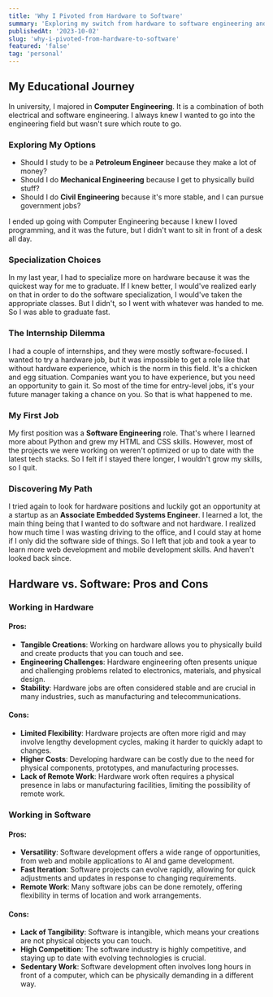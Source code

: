 ```yaml
---
title: 'Why I Pivoted from Hardware to Software'
summary: 'Exploring my switch from hardware to software engineering and the factors that influenced my decision.'
publishedAt: '2023-10-02'
slug: 'why-i-pivoted-from-hardware-to-software'
featured: 'false'
tag: 'personal'
---
```


## My Educational Journey

In university, I majored in **Computer Engineering**. It is a combination of both electrical and software engineering. I always knew I wanted to go into the engineering field but wasn't sure which route to go.

### Exploring My Options

- Should I study to be a **Petroleum Engineer** because they make a lot of money?
- Should I do **Mechanical Engineering** because I get to physically build stuff?
- Should I do **Civil Engineering** because it's more stable, and I can pursue government jobs?

I ended up going with Computer Engineering because I knew I loved programming, and it was the future, but I didn't want to sit in front of a desk all day.

### Specialization Choices

In my last year, I had to specialize more on hardware because it was the quickest way for me to graduate. If I knew better, I would've realized early on that in order to do the software specialization, I would've taken the appropriate classes. But I didn't, so I went with whatever was handed to me. So I was able to graduate fast.

### The Internship Dilemma

I had a couple of internships, and they were mostly software-focused. I wanted to try a hardware job, but it was impossible to get a role like that without hardware experience, which is the norm in this field. It's a chicken and egg situation. Companies want you to have experience, but you need an opportunity to gain it. So most of the time for entry-level jobs, it's your future manager taking a chance on you. So that is what happened to me.

### My First Job

My first position was a **Software Engineering** role. That's where I learned more about Python and grew my HTML and CSS skills. However, most of the projects we were working on weren't optimized or up to date with the latest tech stacks. So I felt if I stayed there longer, I wouldn't grow my skills, so I quit.

### Discovering My Path

I tried again to look for hardware positions and luckily got an opportunity at a startup as an **Associate Embedded Systems Engineer**. I learned a lot, the main thing being that I wanted to do software and not hardware. I realized how much time I was wasting driving to the office, and I could stay at home if I only did the software side of things. So I left that job and took a year to learn more web development and mobile development skills. And haven't looked back since.

## Hardware vs. Software: Pros and Cons

### Working in Hardware

#### Pros:

- **Tangible Creations**: Working on hardware allows you to physically build and create products that you can touch and see.
- **Engineering Challenges**: Hardware engineering often presents unique and challenging problems related to electronics, materials, and physical design.
- **Stability**: Hardware jobs are often considered stable and are crucial in many industries, such as manufacturing and telecommunications.

#### Cons:

- **Limited Flexibility**: Hardware projects are often more rigid and may involve lengthy development cycles, making it harder to quickly adapt to changes.
- **Higher Costs**: Developing hardware can be costly due to the need for physical components, prototypes, and manufacturing processes.
- **Lack of Remote Work**: Hardware work often requires a physical presence in labs or manufacturing facilities, limiting the possibility of remote work.

### Working in Software

#### Pros:

- **Versatility**: Software development offers a wide range of opportunities, from web and mobile applications to AI and game development.
- **Fast Iteration**: Software projects can evolve rapidly, allowing for quick adjustments and updates in response to changing requirements.
- **Remote Work**: Many software jobs can be done remotely, offering flexibility in terms of location and work arrangements.

#### Cons:

- **Lack of Tangibility**: Software is intangible, which means your creations are not physical objects you can touch.
- **High Competition**: The software industry is highly competitive, and staying up to date with evolving technologies is crucial.
- **Sedentary Work**: Software development often involves long hours in front of a computer, which can be physically demanding in a different way.
